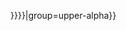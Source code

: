 <includeonly>{{notelist|1={{{1|{{{refs|{{{notes|}}}}}}}}}|group=upper-alpha}}</includeonly><noinclude>
{{documentation|Template:Notelist/doc}}
</noinclude>